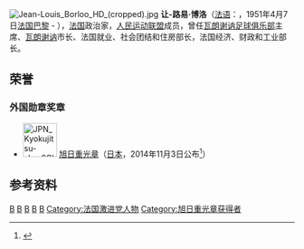 [[File:Jean-Louis_Borloo_HD_(cropped).jpg|thumb]]
'''让-路易·博洛'''（[[法语|法语]]：'''{{lang|fr|Jean-Louis Borloo}}'''，1951年4月7日[[法国|法国]][[巴黎|巴黎]] - ），[[法国|法国]]政治家，[[人民运动联盟|人民运动联盟]]成员，曾任[[瓦朗谢讷足球俱乐部|瓦朗谢讷足球俱乐部]]主席、[[瓦朗谢讷|瓦朗谢讷]]市长、法国就业、社会团结和住房部长，法国经济、财政和工业部长。

==荣誉==
===外国勋章奖章===
* [[File:JPN_Kyokujitsu-sho_2Class_BAR.svg|60px]] [[旭日|旭日重光章]]（[[日本|日本]]，2014年11月3日公布<ref>{{ja}}{{cite web |url=https://www.mofa.go.jp/mofaj/files/000057986.pdf |title=平成26年秋の外国人叙勲受章者名簿 |publisher=[[内阁府|内阁府]] |date=2014-11-03 |accessdate=2022-05-07 |archive-date=2022-01-18 |archive-url=https://web.archive.org/web/20220118203627/https://www.mofa.go.jp/mofaj/files/000057986.pdf |dead-url=no }}</ref>）

==参考资料==
{{reflist}}

{{commonscat|Jean-Louis Borloo}}

{{start box}}
{{succession box|[[蒂埃里·布雷东|蒂埃里·布雷东]]|[[娜塔莉·科修斯柯－莫里塞|娜塔莉·科修斯柯－莫里塞]]|[[法国经济、财政和工业部长|法国经济、财政和工业部长]]|2007年至2010年}}
{{end box}}
{{Authority control}}
{{France-poli-bio-stub}}

[[Category:1951年出生|B]]
[[Category:法国政治人物|B]]
[[Category:巴黎高等商業研究學院校友|B]]
[[Category:巴黎第一大學校友|B]]
[[Category:巴黎第十大學校友|B]]
[[Category:法国激进党人物|Category:法国激进党人物]]
[[Category:旭日重光章获得者|Category:旭日重光章获得者]]